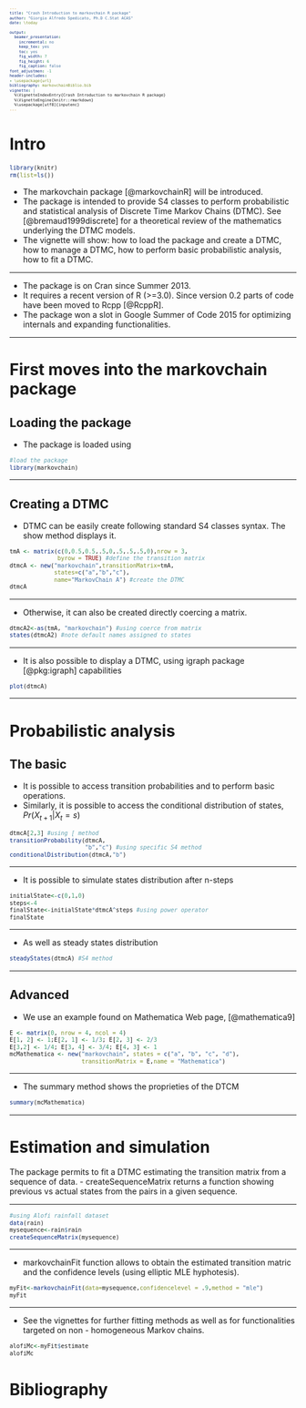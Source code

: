 ```yaml
---
title: "Crash Introduction to markovchain R package"
author: "Giorgio Alfredo Spedicato, Ph.D C.Stat ACAS"
date: \today

output:
  beamer_presentation:
    incremental: no
    keep_tex: yes
    toc: yes
    fig_width: 7
    fig_height: 6
    fig_caption: false
font_adjustmen: -1
header-includes:
- \usepackage{url}
bibliography: markovchainBiblio.bib
vignette: |
  %\VignetteIndexEntry{Crash Introduction to markovchain R package} 
  %\VignetteEngine{knitr::rmarkdown}  
  %\usepackage[utf8]{inputenc}
---
```


<style type="text/css">
body, td {
   font-size: 14px;
}
code.r{
  font-size: 10px;
}
pre {
  font-size: 8px
}
</style>

# Intro

```r
library(knitr)
rm(list=ls())
```


- The markovchain package [@markovchainR] will be introduced.
- The package is intended to provide S4 classes to perform probabilistic and statistical analysis of Discrete Time Markov Chains (DTMC). See [@bremaud1999discrete] for a theoretical review of the mathematics underlying the DTMC models.
- The vignette will show: how to load the package and create a DTMC, how to manage a DTMC, how to perform basic probabilistic analysis, how to fit a DTMC.

---

- The package is on Cran since Summer 2013.
- It requires a recent version of R (>=3.0). Since version 0.2 parts of code have been moved to Rcpp [@RcppR].
- The package won a slot in Google Summer of Code 2015 for optimizing internals and expanding functionalities.

---

# First moves into the markovchain package

## Loading the package

- The package is loaded using 

```r
#load the package
library(markovchain) 
```

---

## Creating a DTMC

- DTMC can be easily create following standard S4 classes syntax. The show method displays it.

```r
tmA <- matrix(c(0,0.5,0.5,.5,0,.5,.5,.5,0),nrow = 3,
              byrow = TRUE) #define the transition matrix
dtmcA <- new("markovchain",transitionMatrix=tmA, 
             states=c("a","b","c"), 
             name="MarkovChain A") #create the DTMC
dtmcA
```

---

- Otherwise, it can also be created directly coercing a matrix.

```r
dtmcA2<-as(tmA, "markovchain") #using coerce from matrix
states(dtmcA2) #note default names assigned to states
```

---

- It is also possible to display a DTMC, using igraph package [@pkg:igraph] capabilities

```r
plot(dtmcA)
```

---

# Probabilistic analysis

## The basic

- It is possible to access transition probabilities and to perform basic operations.
- Similarly, it is possible to access the conditional distribution of states, $Pr\left ( X_{t+1} | X_{t}=s \right )$

```r
dtmcA[2,3] #using [ method
transitionProbability(dtmcA, 
                      "b","c") #using specific S4 method
conditionalDistribution(dtmcA,"b")
```

---

- It is possible to simulate states distribution after n-steps

```r
initialState<-c(0,1,0)
steps<-4
finalState<-initialState*dtmcA^steps #using power operator
finalState
```

---
  
- As well as steady states distribution

```r
steadyStates(dtmcA) #S4 method
```

---

## Advanced 
  
- We use an example found on Mathematica Web page, [@mathematica9]

```r
E <- matrix(0, nrow = 4, ncol = 4)
E[1, 2] <- 1;E[2, 1] <- 1/3; E[2, 3] <- 2/3
E[3,2] <- 1/4; E[3, 4] <- 3/4; E[4, 3] <- 1
mcMathematica <- new("markovchain", states = c("a", "b", "c", "d"),
                     transitionMatrix = E,name = "Mathematica")
```

---
  
- The summary method shows the proprieties of the DTCM

```r
summary(mcMathematica)
```

---
  
# Estimation and simulation
  
 The package permits to fit a DTMC estimating the transition matrix from a sequence of data.
- createSequenceMatrix returns a function showing previous vs actual states from the pairs in a given sequence.

---
  
```r
#using Alofi rainfall dataset
data(rain) 
mysequence<-rain$rain
createSequenceMatrix(mysequence)
```

---
  
- markovchainFit function allows to obtain the estimated transition matric and the confidence levels (using elliptic MLE hyphotesis).

```r
myFit<-markovchainFit(data=mysequence,confidencelevel = .9,method = "mle")
myFit
```

---
  
- See the vignettes for further fitting methods as well as for functionalities targeted on non - homogeneous Markov chains.

```r
alofiMc<-myFit$estimate
alofiMc
```

# Bibliography {.allowframebreaks}

